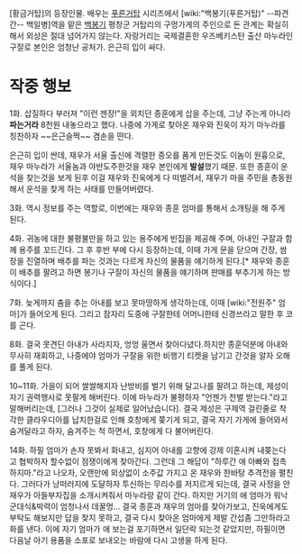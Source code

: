 [황금거탑]의 등장인물. 배우는 [[푸른거탑]] 시리즈에서 [wiki:"백봉기(푸른거탑)" --파견간-- 백일병]역을 맡은 [[백봉기]]
평창군 거탑리의 구멍가게의 주인으로 돈 관계는 확실히 해서 외상은 절대 넘어가지 않는다. 자랑거리는 국제결혼한 우즈베키스탄 출산 마누라인 구잘로 본인은 엄청난 공처가. 은근히 입이 싸다.

= 작중 행보 =
1화. 삽질하다 부러져 "이런 젠장!"을 외치던 종훈에게 삽을 주는데, 그냥 주는게 아니라 '''파는거라''' 8천원 내놓으라고 했다.
나중에 가게로 찾아온 재우와 진욱이 자기 마누라를 칭찬하자 ~~은근슬쩍~~ 겸손을 떤다.

은근히 입이 싼데, 재우가 서울 출신에 격렬한 증오를 품게 만든것도 이놈이 원흉으로, 재우 마누라가 서울놈과 야반도주한것을 재우 본인에게 '''발설'''했기 때문. 또한 종훈이 운석을 찾는것을 보게 된후 이걸 재우와 진욱에게 다 떠벌려서, 재우가 마을 주민을 총동원해서 운석을 찾게 하는 사태를 만들어버렸다.

3화. 역시 정보를 주는 역할로, 이번에는 재우와 종훈 엄마를 통해서 소개팅을 해 주게 된다.

4화. 귀농에 대한 불평불만을 하고 있는 용주에게 빈집을 제공해 주며, 아내인 구잘과 함께 용주를 꼬드긴다. 그 후 후반 부에 다시 등장하는데, 이때 가게 문을 닫으며 간장, 쌈장을 진열하며 배추를 파는 것과는 다르게 자신의 물품을 얘기하게 된다.[* 재우와 종훈이 배추를 팔려고 하면 봉기나 구잘이 자신의 물품을 얘기하며 판매를 부추기게 하는 방식이다.]

7화. 늦게까지 춤을 추는 아내를 보고 못마땅하게 생각하는데, 이때 [wiki:"전원주" 엄마]가 들어오게 된다. 그리고 잠자리 도중에 구잘한테 어머니한테 신경쓰라고 말한 후 코를 곤다.

8화. 결국 못견딘 아내가 사라지자, 엉엉 울면서 찾아다녔다.하지만 종훈덕분에 아내와 무사히 재회하고, 나중에야 엄마가 구잘을 위한 비행기 티켓을 남기고 간것을 알자 오해를 풀게 된다.

10~11화. 가을이 되어 쌀쌀해지자 난방비를 벌기 위해 달고나를 팔려고 하는데, 제성이 자기 권력행사로 못팔게 해버린다. 이에 마누라가 불평하자 "언젠가 천벌 받는다."라고 말해버리는데, [그러나 그것이 실제로 일어났습니다]. 결국 제성은 구제역 걸린줄로 착각한 클라우디아를 납치한걸로 인해 호창에게 쫒기게 되고, 결국 자기 가게에 들어와서 숨겨달라고 하자, 숨겨주는 척 하면서, 호창에게 다 불어버린다.

14화. 하필 엄마가 손자 못봐서 화내고, 심지어 아내를 고향에 강제 이혼시켜 내쫒는다고 협박하자 할수없이 점쟁이에게 찾아간다. 그런데 그 해답이 "하루간 애 아빠와 접촉하지마."라고 나오자, 오랜만에 외상없이 소주값 가지고 온 재우와 한바탕 추격전을 펼친다. 그러다가 낭떠러지에 도달하자 투신하는 무리수를 저지르게 되는데, 결국 사정을 안 재우가 아들부자집을 소개시켜줘서 마누라랑 같이 간다. 하지만 거기의 애 엄마가 워낙 군대식&박력이 엄청나서 데꿀멍...
결국 종훈과 재우의 엄마를 찾아가보고, 진욱에게도 부탁도 해보지만 답을 찾지 못하고, 결국 다시 찾아온 엄마에게 제발 간섭좀 그만하라고 화를 낸다. 이에 자기 엄마가 애 보는걸 포기하면서 일단락 되는것 같았지만, 하필이면 다음날 아기 용품을 소포로 보내오는 바람에 다시 고생을 하게 된다.
